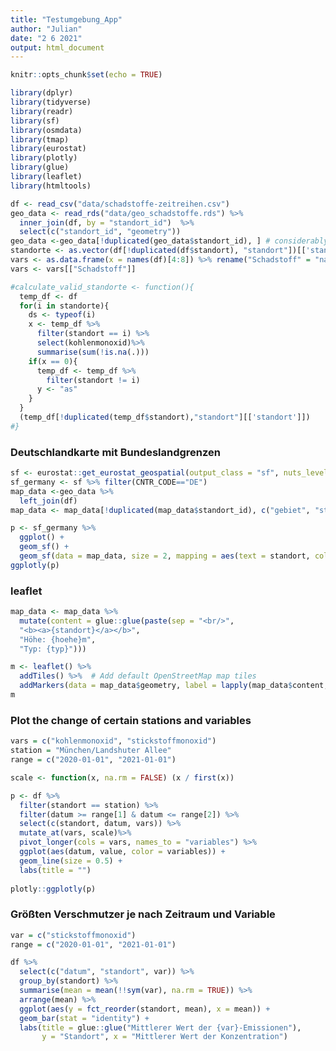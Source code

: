 ```yaml
---
title: "Testumgebung_App"
author: "Julian"
date: "2 6 2021"
output: html_document
---
```


```r
knitr::opts_chunk$set(echo = TRUE)
```

```r
library(dplyr)
library(tidyverse)
library(readr)
library(sf)
library(osmdata)
library(tmap)
library(eurostat)
library(plotly)
library(glue)
library(leaflet)
library(htmltools)
```

```r
df <- read_csv("data/schadstoffe-zeitreihen.csv")
geo_data <- read_rds("data/geo_schadstoffe.rds") %>%
  inner_join(df, by = "standort_id")  %>%
  select(c("standort_id", "geometry"))
geo_data <-geo_data[!duplicated(geo_data$standort_id), ] # considerably faster than distinct()
standorte <- as.vector(df[!duplicated(df$standort), "standort"])[['standort']] # make a list
vars <- as.data.frame(x = names(df)[4:8]) %>% rename("Schadstoff" = "names(df)[4:8]") # alle Variablen
vars <- vars[["Schadstoff"]]
```

```r


#calculate_valid_standorte <- function(){
  temp_df <- df
  for(i in standorte){
    ds <- typeof(i)
    x <- temp_df %>% 
      filter(standort == i) %>%
      select(kohlenmonoxid)%>%
      summarise(sum(!is.na(.))) 
    if(x == 0){
      temp_df <- temp_df %>%
        filter(standort != i)
      y <- "as"
    }
  }  
  (temp_df[!duplicated(temp_df$standort),"standort"][['standort']])
#}

```

### Deutschlandkarte mit Bundeslandgrenzen
```r
sf <- eurostat::get_eurostat_geospatial(output_class = "sf", nuts_level = 1)
sf_germany <- sf %>% filter(CNTR_CODE=="DE") 
map_data <-geo_data %>%
  left_join(df)
map_data <- map_data[!duplicated(map_data$standort_id), c("gebiet", "standort", "hoehe", "typ")]

p <- sf_germany %>%
  ggplot() +
  geom_sf() +
  geom_sf(data = map_data, size = 2, mapping = aes(text = standort, color = typ))
ggplotly(p)
```
### leaflet
```r
map_data <- map_data %>%
  mutate(content = glue::glue(paste(sep = "<br/>",
  "<b><a>{standort}</a></b>",
  "Höhe: {hoehe}m",
  "Typ: {typ}")))

m <- leaflet() %>%
  addTiles() %>%  # Add default OpenStreetMap map tiles
  addMarkers(data = map_data$geometry, label = lapply(map_data$content, HTML)) 
m
```


### Plot the change of certain stations and variables

```r
vars = c("kohlenmonoxid", "stickstoffmonoxid")
station = "München/Landshuter Allee"
range = c("2020-01-01", "2021-01-01")

scale <- function(x, na.rm = FALSE) (x / first(x))

p <- df %>%
  filter(standort == station) %>%
  filter(datum >= range[1] & datum <= range[2]) %>%
  select(c(standort, datum, vars)) %>%
  mutate_at(vars, scale)%>%
  pivot_longer(cols = vars, names_to = "variables") %>%
  ggplot(aes(datum, value, color = variables)) +
  geom_line(size = 0.5) +
  labs(title = "")
  
plotly::ggplotly(p)
```

### Größten Verschmutzer je nach Zeitraum und Variable
```r
var = c("stickstoffmonoxid")
range = c("2020-01-01", "2021-01-01")

df %>%
  select(c("datum", "standort", var)) %>%
  group_by(standort) %>%
  summarise(mean = mean(!!sym(var), na.rm = TRUE)) %>%
  arrange(mean) %>%
  ggplot(aes(y = fct_reorder(standort, mean), x = mean)) +
  geom_bar(stat = "identity") +
  labs(title = glue::glue("Mittlerer Wert der {var}-Emissionen"),
       y = "Standort", x = "Mittlerer Wert der Konzentration")

```

